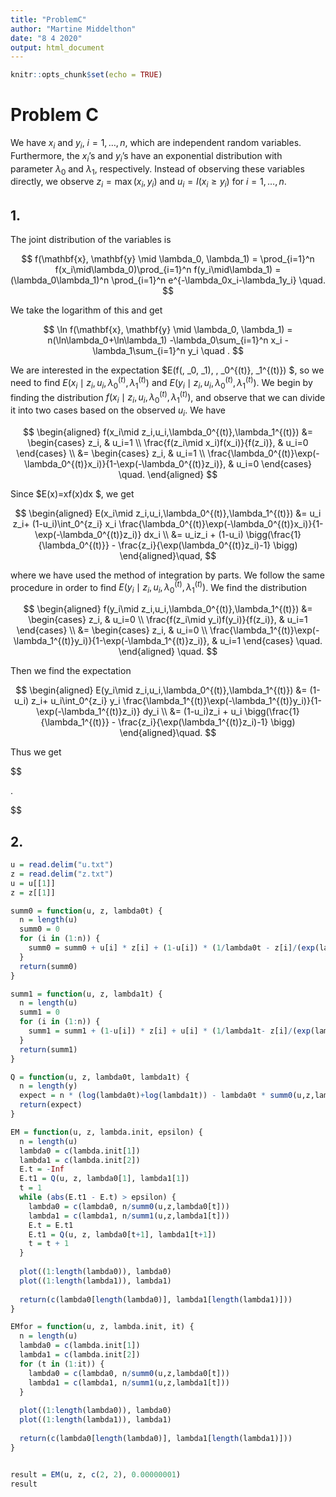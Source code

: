 ```yaml
---
title: "ProblemC"
author: "Martine Middelthon"
date: "8 4 2020"
output: html_document
---
```


```r
knitr::opts_chunk$set(echo = TRUE)
```

# Problem C

We have $x_i$ and $y_i$, $i=1,\ldots,n$, which are independent random variables. Furthermore, the $x_i$'s and $y_i$'s have an exponential distribution with parameter $\lambda_0$ and $\lambda_1$, respectively. Instead of observing these variables directly, we observe $z_i=\max(x_i,y_i)$ and $u_i=I(x_i\geq y_i)$ for $i=1,\ldots,n$.

## 1.

The joint distribution of the variables is

$$
  f(\mathbf{x}, \mathbf{y} \mid \lambda_0, \lambda_1) = \prod_{i=1}^n f(x_i\mid\lambda_0)\prod_{i=1}^n f(y_i\mid\lambda_1) = (\lambda_0\lambda_1)^n \prod_{i=1}^n e^{-\lambda_0x_i-\lambda_1y_i} \quad.
$$

We take the logarithm of this and get

$$
  \ln f(\mathbf{x}, \mathbf{y} \mid \lambda_0, \lambda_1) = n(\ln\lambda_0+\ln\lambda_1) -\lambda_0\sum_{i=1}^n x_i -\lambda_1\sum_{i=1}^n y_i \quad . 
$$

We are interested in the expectation $E(\ln f(\mathbf{x}, \mathbf{y} \mid \lambda_0, \lambda_1)\mid \mathbf{z}, \mathbf{u}, \lambda_0^{(t)}, \lambda_1^{(t)}) $, so we need to find $E(x_i\mid z_i,u_i,\lambda_0^{(t)},\lambda_1^{(t)})$ and $E(y_i\mid z_i,u_i,\lambda_0^{(t)},\lambda_1^{(t)})$.
We begin by finding the distribution $f(x_i\mid z_i,u_i,\lambda_0^{(t)},\lambda_1^{(t)})$, and observe that we can divide it into two cases based on the observed $u_i$. We have

$$
\begin{aligned}
  f(x_i\mid z_i,u_i,\lambda_0^{(t)},\lambda_1^{(t)}) &= \begin{cases} z_i, & u_i=1 \\ \frac{f(z_i\mid x_i)f(x_i)}{f(z_i)}, & u_i=0 \end{cases} \\
  &= \begin{cases} z_i, & u_i=1 \\ \frac{\lambda_0^{(t)}\exp(-\lambda_0^{(t)}x_i)}{1-\exp(-\lambda_0^{(t)}z_i)}, & u_i=0 \end{cases} \quad.
\end{aligned}
$$

Since $E(x)=\int xf(x)dx $, we get

$$
\begin{aligned}
  E(x_i\mid z_i,u_i,\lambda_0^{(t)},\lambda_1^{(t)}) &= u_i z_i+ (1-u_i)\int_0^{z_i} x_i \frac{\lambda_0^{(t)}\exp(-\lambda_0^{(t)}x_i)}{1-\exp(-\lambda_0^{(t)}z_i)} dx_i \\
  &= u_iz_i + (1-u_i) \bigg(\frac{1}{\lambda_0^{(t)}} - \frac{z_i}{\exp(\lambda_0^{(t)}z_i)-1} \bigg)
\end{aligned}\quad,
$$

where we have used the method of integration by parts.
We follow the same procedure in order to find $E(y_i\mid z_i,u_i,\lambda_0^{(t)},\lambda_1^{(t)})$. We find the distribution

$$
  \begin{aligned}
  f(y_i\mid z_i,u_i,\lambda_0^{(t)},\lambda_1^{(t)}) &= \begin{cases} z_i, & u_i=0 \\ \frac{f(z_i\mid y_i)f(y_i)}{f(z_i)}, & u_i=1 \end{cases} \\
  &= \begin{cases} z_i, & u_i=0 \\ \frac{\lambda_1^{(t)}\exp(-\lambda_1^{(t)}y_i)}{1-\exp(-\lambda_1^{(t)}z_i)}, & u_i=1 \end{cases} \quad.
\end{aligned} \quad.
$$

Then we find the expectation

$$
\begin{aligned}
  E(y_i\mid z_i,u_i,\lambda_0^{(t)},\lambda_1^{(t)}) &= (1-u_i) z_i+ u_i\int_0^{z_i} y_i \frac{\lambda_1^{(t)}\exp(-\lambda_1^{(t)}y_i)}{1-\exp(-\lambda_1^{(t)}z_i)} dy_i \\
  &= (1-u_i)z_i + u_i \bigg(\frac{1}{\lambda_1^{(t)}} - \frac{z_i}{\exp(\lambda_1^{(t)}z_i)-1} \bigg)
\end{aligned}\quad.
$$

Thus we get

$$
\begin{aligned}
  E(\ln f(\mathbf{x}, \mathbf{y} \mid \lambda_0, \lambda_1)\mid \mathbf{z}, \mathbf{u}, \lambda_0^{(t)}, \lambda_1^{(t)})
  &= E\bigg(n(\ln\lambda_0+\ln\lambda_1) -\lambda_0\sum_{i=1}^n x_i -\lambda_1\sum_{i=1}^n y_i\bigg) \\
  &= n(\ln\lambda_0+\ln\lambda_1) -\lambda_0\sum_{i=1}^n E(x_i\mid z_i,u_i,\lambda_0^{(t)},\lambda_1^{(t)}) -\lambda_1\sum_{i=1}^n E(y_i\mid z_i,u_i,\lambda_0^{(t)},\lambda_1^{(t)}) \\
  &= n(\ln\lambda_0+\ln\lambda_1) -\lambda_0\sum_{i=1}^n \bigg\{u_iz_i + (1-u_i) \bigg(\frac{1}{\lambda_0^{(t)}} - \frac{z_i}{\exp(\lambda_0^{(t)}z_i)-1} \bigg)\bigg\} -\lambda_1\sum_{i=1}^n \bigg\{(1-u_i)z_i + u_i \bigg(\frac{1}{\lambda_1^{(t)}} - \frac{z_i}{\exp(\lambda_1^{(t)}z_i)-1}\bigg)\bigg\}
\end{aligned}\quad.
  
$$


## 2.

```r

u = read.delim("u.txt")
z = read.delim("z.txt")
u = u[[1]]
z = z[[1]]

summ0 = function(u, z, lambda0t) {
  n = length(u)
  summ0 = 0
  for (i in (1:n)) {
    summ0 = summ0 + u[i] * z[i] + (1-u[i]) * (1/lambda0t - z[i]/(exp(lambda0t*z[i])-1))
  }
  return(summ0)
}

summ1 = function(u, z, lambda1t) {
  n = length(u)
  summ1 = 0
  for (i in (1:n)) {
    summ1 = summ1 + (1-u[i]) * z[i] + u[i] * (1/lambda1t- z[i]/(exp(lambda1t*z[i])-1))
  }
  return(summ1)
}

Q = function(u, z, lambda0t, lambda1t) {
  n = length(y)
  expect = n * (log(lambda0t)+log(lambda1t)) - lambda0t * summ0(u,z,lambda0t) - lambda1t * summ1(u,z,lambda1t)
  return(expect)
}

EM = function(u, z, lambda.init, epsilon) {
  n = length(u)
  lambda0 = c(lambda.init[1])
  lambda1 = c(lambda.init[2])
  E.t = -Inf
  E.t1 = Q(u, z, lambda0[1], lambda1[1])
  t = 1
  while (abs(E.t1 - E.t) > epsilon) {
    lambda0 = c(lambda0, n/summ0(u,z,lambda0[t]))
    lambda1 = c(lambda1, n/summ1(u,z,lambda1[t]))
    E.t = E.t1
    E.t1 = Q(u, z, lambda0[t+1], lambda1[t+1])
    t = t + 1
  }
  
  plot((1:length(lambda0)), lambda0)
  plot((1:length(lambda1)), lambda1)
  
  return(c(lambda0[length(lambda0)], lambda1[length(lambda1)]))
}

EMfor = function(u, z, lambda.init, it) {
  n = length(u)
  lambda0 = c(lambda.init[1])
  lambda1 = c(lambda.init[2])
  for (t in (1:it)) {
    lambda0 = c(lambda0, n/summ0(u,z,lambda0[t]))
    lambda1 = c(lambda1, n/summ1(u,z,lambda1[t]))
  }
  
  plot((1:length(lambda0)), lambda0)
  plot((1:length(lambda1)), lambda1)
  
  return(c(lambda0[length(lambda0)], lambda1[length(lambda1)]))
}


result = EM(u, z, c(2, 2), 0.00000001)
result
```

